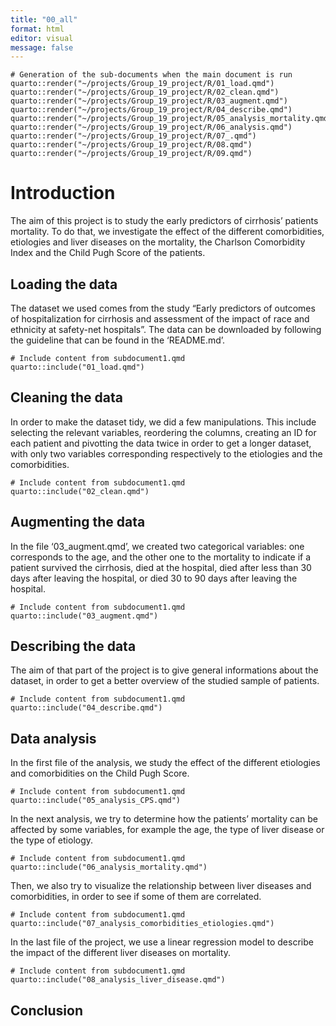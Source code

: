 ```yaml
---
title: "00_all"
format: html
editor: visual
message: false
---
```


```quarto

# Generation of the sub-documents when the main document is run
quarto::render("~/projects/Group_19_project/R/01_load.qmd")
quarto::render("~/projects/Group_19_project/R/02_clean.qmd")
quarto::render("~/projects/Group_19_project/R/03_augment.qmd")
quarto::render("~/projects/Group_19_project/R/04_describe.qmd")
quarto::render("~/projects/Group_19_project/R/05_analysis_mortality.qmd")
quarto::render("~/projects/Group_19_project/R/06_analysis.qmd")
quarto::render("~/projects/Group_19_project/R/07_.qmd")
quarto::render("~/projects/Group_19_project/R/08.qmd")
quarto::render("~/projects/Group_19_project/R/09.qmd")
```

# Introduction

The aim of this project is to study the early predictors of cirrhosis' patients mortality. To do that, we investigate the effect of the different comorbidities, etiologies and liver diseases on the mortality, the Charlson Comorbidity Index and the Child Pugh Score of the patients.

## Loading the data

The dataset we used comes from the study "Early predictors of outcomes of hospitalization for cirrhosis and assessment of the impact of race and ethnicity at safety-net hospitals". The data can be downloaded by following the guideline that can be found in the 'README.md'.

```quarto
# Include content from subdocument1.qmd
quarto::include("01_load.qmd")
```

## Cleaning the data

In order to make the dataset tidy, we did a few manipulations. This include selecting the relevant variables, reordering the columns, creating an ID for each patient and pivotting the data twice in order to get a longer dataset, with only two variables corresponding respectively to the etiologies and the comorbidities.

```quarto
# Include content from subdocument1.qmd
quarto::include("02_clean.qmd")
```

## Augmenting the data

In the file '03_augment.qmd', we created two categorical variables: one corresponds to the age, and the other one to the mortality to indicate if a patient survived the cirrhosis, died at the hospital, died after less than 30 days after leaving the hospital, or died 30 to 90 days after leaving the hospital.

```quarto
# Include content from subdocument1.qmd
quarto::include("03_augment.qmd")
```

## Describing the data

The aim of that part of the project is to give general informations about the dataset, in order to get a better overview of the studied sample of patients.

```quarto
# Include content from subdocument1.qmd
quarto::include("04_describe.qmd")
```

## Data analysis

In the first file of the analysis, we study the effect of the different etiologies and comorbidities on the Child Pugh Score. 

```quarto
# Include content from subdocument1.qmd
quarto::include("05_analysis_CPS.qmd")
```

In the next analysis, we try to determine how the patients' mortality can be affected by some variables, for example the age, the type of liver disease or the type of etiology.

```quarto
# Include content from subdocument1.qmd
quarto::include("06_analysis_mortality.qmd")
```

Then, we also try to visualize the relationship between liver diseases and comorbidities, in order to see if some of them are correlated.

```quarto
# Include content from subdocument1.qmd
quarto::include("07_analysis_comorbidities_etiologies.qmd")
```

In the last file of the project, we use a linear regression model to describe the impact of the different liver diseases on mortality.

```quarto
# Include content from subdocument1.qmd
quarto::include("08_analysis_liver_disease.qmd")
```

## Conclusion
